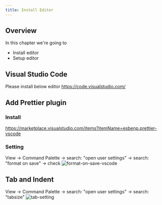 ```yaml
---
title: Install Editor
---
```



## Overview

In this chapter we're going to

- Install editor
- Setup editor

## Visual Studio Code

Please install below editor
https://code.visualstudio.com/

## Add Prettier plugin

### Install

https://marketplace.visualstudio.com/items?itemName=esbenp.prettier-vscode

### Setting

View -> Command Palette -> search: "open user settings" -> search: "format on save" -> check
![format-on-save-vscode](https://storage.googleapis.com/coderhackers-assets/the-complete-webdev-with-rails-2020/vscode-format-on-save.gif)

## Tab and Indent

View -> Command Palette -> search: "open user settings" -> search: "tabsize"
![tab-setting](https://storage.googleapis.com/coderhackers-assets/the-complete-webdev-with-rails-2020/tab-indent-vscode-setting.png)
